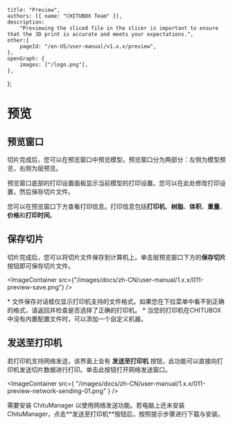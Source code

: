 	title: "Preview",
	authors: [{ name: "CHITUBOX Team" }],
	description:
		"Previewing the sliced file in the slicer is important to ensure that the 3D print is accurate and meets your expectations.",
	other:{
		pageId: "/en-US/user-manual/v1.x.x/preview",
	},
	openGraph: {
		images: ["/logo.png"],
	},
};

# 预览

## 预览窗口

切片完成后，您可以在预览窗口中预览模型。预览窗口分为两部分：左侧为模型预览，右侧为层预览。

预览窗口底部的打印设置面板显示当前模型的打印设置。您可以在此处修改打印设置，然后保存切片文件。

您可以在预览窗口下方查看打印信息。打印信息包括**打印机**、**树脂**、**体积**、**重量**、**价格**和**打印时间**。

## 保存切片

切片完成后，您可以将切片文件保存到计算机上。单击层预览窗口下方的**保存切片**按钮即可保存切片文件。

<ImageContainer
	src={"/images/docs/zh-CN/user-manual/1.x.x/011-preview-save.png"}
/>

<Admonition type="note" title="注意">
	* 文件保存对话框仅显示打印机支持的文件格式。如果您在下拉菜单中看不到正确的格式，请返回并检查是否选择了正确的打印机。
	* 当您的打印机在CHITUBOX中没有内置配置文件时，可以添加一个<Link href="/zh-CN/user-manual/latest/ui-and-features/configure-print-parameters#自定义机器">自定义机器</Link>。
</Admonition>

## 发送至打印机

若打印机支持网络发送，该界面上会有 **发送至打印机** 按钮，此功能可以直接向打印机发送切片数据进行打印。单击此按钮打开<Link href="https://manual.chitubox.com/zh-CN/chitu-manager/latest/ui-and-features/network-sending">网络发送窗口</Link>。

<ImageContainer
	src={
		"/images/docs/zh-CN/user-manual/1.x.x/011-preview-network-sending-01.png"
	}
/>

<Admonition type="note" title="注意">
	需要安装 ChituManager 以使用网络发送功能。若电脑上还未安装 ChituManager，点击**发送至打印机**按钮后，按照提示步骤进行下载与安装。
</Admonition>
